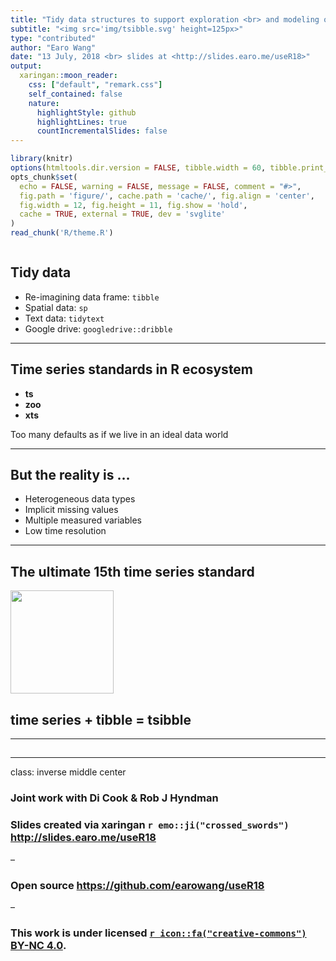 ```yaml
---
title: "Tidy data structures to support exploration <br> and modeling of temporal-context data"
subtitle: "<img src='img/tsibble.svg' height=125px>"
type: "contributed"
author: "Earo Wang"
date: "13 July, 2018 <br> slides at <http://slides.earo.me/useR18>"
output:
  xaringan::moon_reader:
    css: ["default", "remark.css"]
    self_contained: false
    nature:
      highlightStyle: github
      highlightLines: true
      countIncrementalSlides: false
---
```


```r
library(knitr)
options(htmltools.dir.version = FALSE, tibble.width = 60, tibble.print_min = 6)
opts_chunk$set(
  echo = FALSE, warning = FALSE, message = FALSE, comment = "#>",
  fig.path = 'figure/', cache.path = 'cache/', fig.align = 'center', 
  fig.width = 12, fig.height = 11, fig.show = 'hold', 
  cache = TRUE, external = TRUE, dev = 'svglite'
)
read_chunk('R/theme.R')
```

```r
```

## Tidy data

* Re-imagining data frame: `tibble`
* Spatial data: `sp`
* Text data: `tidytext`
* Google drive: `googledrive::dribble`

---

## Time series standards in R ecosystem

* **ts**
* **zoo**
* **xts**

Too many defaults as if we live in an ideal data world

---

## But the reality is ...

* Heterogeneous data types
* Implicit missing values
* Multiple measured variables
* Low time resolution

---

## The ultimate 15th time series standard

<img src='img/tsibble.svg' height=165px>

## time series + tibble = tsibble

---

## 

---

class: inverse middle center

### Joint work with Di Cook & Rob J Hyndman

### Slides created via xaringan `r emo::ji("crossed_swords")` <http://slides.earo.me/useR18>

--

### Open source <https://github.com/earowang/useR18>

--

### This work is under licensed [`r icon::fa("creative-commons")` BY-NC 4.0](https://creativecommons.org/licenses/by-nc/4.0/).
